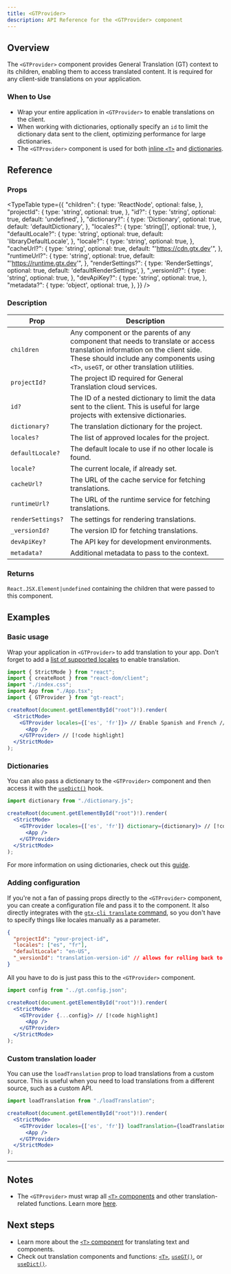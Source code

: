 ```yaml
---
title: <GTProvider>
description: API Reference for the <GTProvider> component
---
```


## Overview

The `<GTProvider>` component provides General Translation (GT) context to its children, enabling them to access translated content.
It is required for any client-side translations on your application.

### When to Use

- Wrap your entire application in `<GTProvider>` to enable translations on the client.
- When working with dictionaries, optionally specify an `id` to limit the dictionary data sent to the client, optimizing performance for large dictionaries.
- The `<GTProvider>` component is used for both [inline `<T>`](/docs/react/reference/t-reference) and [dictionaries](/docs/react/reference/dictionary-reference).

## Reference

### Props

<TypeTable
  type={{
    "children": {
      type: 'ReactNode',
      optional: false,
    },
    "projectId": {
      type: 'string',
      optional: true,
    },
    "id?": {
      type: 'string',
      optional: true,
      default: 'undefined',
    },
    "dictionary?": {
      type: 'Dictionary',
      optional: true,
      default: 'defaultDictionary',
    },
    "locales?": {
      type: 'string[]',
      optional: true,
    },
    "defaultLocale?": {
      type: 'string',
      optional: true,
      default: 'libraryDefaultLocale',
    },
    "locale?": {
      type: 'string',
      optional: true,
    },
    "cacheUrl?": {
      type: 'string',
      optional: true,
      default: "'https://cdn.gtx.dev'",
    },
    "runtimeUrl?": {
      type: 'string',
      optional: true,
      default: "'https://runtime.gtx.dev'",
    },
    "renderSettings?": {
      type: 'RenderSettings',
      optional: true,
      default: 'defaultRenderSettings',
    },
    "_versionId?": {
      type: 'string',
      optional: true,
    },
    "devApiKey?": {
      type: 'string',
      optional: true,
    },
    "metadata?": {
      type: 'object',
      optional: true,
    },
  }}
/>

### Description

| Prop | Description |
|-----------|-------------|
| `children` | Any component or the parents of any component that needs to translate or access translation information on the client side. These should include any components using `<T>`, `useGT`, or other translation utilities. |
| `projectId?` | The project ID required for General Translation cloud services. |
| `id?` | The ID of a nested dictionary to limit the data sent to the client. This is useful for large projects with extensive dictionaries. |
| `dictionary?` | The translation dictionary for the project. |
| `locales?` | The list of approved locales for the project. |
| `defaultLocale?` | The default locale to use if no other locale is found. |
| `locale?` | The current locale, if already set. |
| `cacheUrl?` | The URL of the cache service for fetching translations. |
| `runtimeUrl?` | The URL of the runtime service for fetching translations. |
| `renderSettings?` | The settings for rendering translations. |
| `_versionId?` | The version ID for fetching translations. |
| `devApiKey?` | The API key for development environments. |
| `metadata?` | Additional metadata to pass to the context. |

### Returns

`React.JSX.Element|undefined` containing the children that were passed to this component.

## Examples

### Basic usage

Wrap your application in `<GTProvider>` to add translation to your app.
Don't forget to add a [list of supported locales](/docs/reference/supported-locales) to enable translation.


```jsx title="index.js" copy
import { StrictMode } from "react";
import { createRoot } from "react-dom/client";
import "./index.css";
import App from "./App.tsx";
import { GTProvider } from "gt-react";

createRoot(document.getElementById("root")!).render(
  <StrictMode>
    <GTProvider locales={['es', 'fr']}> // Enable Spanish and French // [!code highlight]
      <App />
    </GTProvider> // [!code highlight]
  </StrictMode>
);
```

### Dictionaries

You can also pass a dictionary to the `<GTProvider>` component and then access it with the [`useDict()`](/docs/next/api/components/dictionary/useDict) hook.

```jsx title="index.js" copy
import dictionary from "./dictionary.js";

createRoot(document.getElementById("root")!).render(
  <StrictMode>
    <GTProvider locales={['es', 'fr']} dictionary={dictionary}> // [!code highlight]
      <App />
    </GTProvider>
  </StrictMode>
);
```

For more information on using dictionaries, check out this [guide](/docs/react/reference/dictionary-reference).

### Adding configuration

If you're not a fan of passing props directly to the `<GTProvider>` component, you can create a configuration file and pass it to the component.
It also directly integrates with the [`gtx-cli translate` command](/docs/react-cli/translate), so you don't have to specify things like locales manually as a parameter.

```json title="gt.config.json" copy
{
  "projectId": "your-project-id",
  "locales": ["es", "fr"],
  "defaultLocale": "en-US",
  "_versionId": "translation-version-id" // allows for rolling back to previous translations (autogenerated by the CLI)
}
```

All you have to do is just pass this to the `<GTProvider>` component.

```jsx title="index.js" copy
import config from "../gt.config.json";

createRoot(document.getElementById("root")!).render(
  <StrictMode>
    <GTProvider {...config}> // [!code highlight]
      <App />
    </GTProvider>
  </StrictMode>
);
```

### Custom translation loader

You can use the `loadTranslation` prop to load translations from a custom source.
This is useful when you need to load translations from a different source, such as a custom API.

```jsx title="index.js" copy
import loadTranslation from "./loadTranslation";

createRoot(document.getElementById("root")!).render(
  <StrictMode>
    <GTProvider locales={['es', 'fr']} loadTranslation={loadTranslation}> // [!code highlight]
      <App />
    </GTProvider>
  </StrictMode>
);
```

---

## Notes
 * The `<GTProvider>` must wrap all [`<T>` components](/docs/react/api/components/t) and other translation-related functions. Learn more [here](/docs/react/reference/t-reference#gtprovider).

## Next steps
 * Learn more about the [`<T>` component](/docs/react/reference/t-reference) for translating text and components.
 * Check out translation components and functions: [`<T>`](/docs/react/api/components/t), [`useGT()`](/docs/react/api/strings/useGT), or [`useDict()`](/docs/react/api/dictionary/useDict).